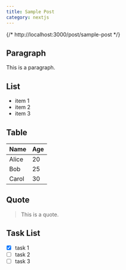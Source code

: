 ```yaml
---
title: Sample Post
category: nextjs
---
```

{/* http://localhost:3000/post/sample-post */}
## Paragraph

This is a paragraph.

## List

- item 1
- item 2
- item 3

## Table

| Name  | Age |
| ----- | --- |
| Alice | 20  |
| Bob   | 25  |
| Carol | 30  |

## Quote

> This is a quote.

## Task List

- [x] task 1
- [ ] task 2
- [ ] task 3
